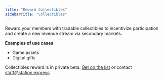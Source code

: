 ```yaml
---
title: "Reward Collectibles"
sidebarTitle: "Collectibles"
---
```


Reward your members with tradable collectibles to incentivize participation and create a new revenue stream via secondary markets.

**Examples of use cases**

- Game assets
- Digital gifts

Collectibles reward is in private beta. [Get on the list](https://6vdcjqzyfj3.typeform.com/to/x3xer1Rs) or contact staff@station.express.
